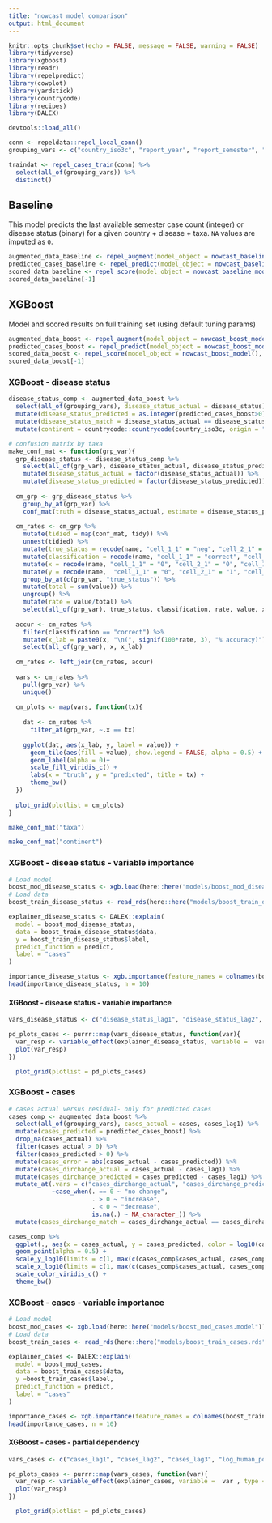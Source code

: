 ```yaml
---
title: "nowcast model comparison"
output: html_document
---
```


```r
knitr::opts_chunk$set(echo = FALSE, message = FALSE, warning = FALSE)
library(tidyverse)
library(xgboost)
library(readr)
library(repelpredict)
library(cowplot)
library(yardstick)
library(countrycode)
library(recipes)
library(DALEX)

devtools::load_all()

conn <- repeldata::repel_local_conn()
grouping_vars <- c("country_iso3c", "report_year", "report_semester", "disease", "disease_population", "taxa")

traindat <- repel_cases_train(conn) %>%
  select(all_of(grouping_vars)) %>%
  distinct()
```

## Baseline
This model predicts the last available semester case count (integer) or disease status (binary) for a given country + disease + taxa. `NA` values are imputed as `0`. 

```r
augmented_data_baseline <- repel_augment(model_object = nowcast_baseline_model(), conn = conn, newdata = traindat)
predicted_cases_baseline <- repel_predict(model_object = nowcast_baseline_model(), newdata = augmented_data_baseline)
scored_data_baseline <- repel_score(model_object = nowcast_baseline_model(), augmented_data = augmented_data_baseline, predicted_cases = predicted_cases_baseline)
scored_data_baseline[-1]
```

## XGBoost
Model and scored results on full training set (using default tuning params)
```r
augmented_data_boost <- repel_augment(model_object = nowcast_boost_model(), conn = conn, newdata = traindat)
predicted_cases_boost <- repel_predict(model_object = nowcast_boost_model(), newdata = augmented_data_boost)
scored_data_boost <- repel_score(model_object = nowcast_boost_model(), augmented_data = augmented_data_boost, predicted_cases = predicted_cases_boost)
scored_data_boost[-1]
```

### XGBoost - disease status
```r
disease_status_comp <- augmented_data_boost %>%
  select(all_of(grouping_vars), disease_status_actual = disease_status) %>%
  mutate(disease_status_predicted = as.integer(predicted_cases_boost>0)) %>%
  mutate(disease_status_match = disease_status_actual == disease_status_predicted) %>% 
  mutate(continent = countrycode::countrycode(country_iso3c, origin = "iso3c", destination = "continent")) 

# confusion matrix by taxa
make_conf_mat <- function(grp_var){
  grp_disease_status <- disease_status_comp %>%
    select(all_of(grp_var), disease_status_actual, disease_status_predicted) %>%
    mutate(disease_status_actual = factor(disease_status_actual)) %>%
    mutate(disease_status_predicted = factor(disease_status_predicted))
  
  cm_grp <- grp_disease_status %>%
    group_by_at(grp_var) %>%
    conf_mat(truth = disease_status_actual, estimate = disease_status_predicted)
  
  cm_rates <- cm_grp %>%
    mutate(tidied = map(conf_mat, tidy)) %>%
    unnest(tidied) %>% 
    mutate(true_status = recode(name, "cell_1_1" = "neg", "cell_2_1" = "neg", "cell_1_2" = "pos", "cell_2_2" = "pos")) %>% 
    mutate(classification = recode(name, "cell_1_1" = "correct", "cell_2_1" = "incorrect", "cell_1_2" = "incorrect", "cell_2_2" = "correct")) %>% 
    mutate(x = recode(name, "cell_1_1" = "0", "cell_2_1" = "0", "cell_1_2" = "1", "cell_2_2" = "1")) %>% 
    mutate(y = recode(name,  "cell_1_1" = "0", "cell_2_1" = "1", "cell_1_2" = "0", "cell_2_2" = "1")) %>% 
    group_by_at(c(grp_var, "true_status")) %>%
    mutate(total = sum(value)) %>% 
    ungroup() %>% 
    mutate(rate = value/total) %>% 
    select(all_of(grp_var), true_status, classification, rate, value, x, y)
  
  accur <- cm_rates %>% 
    filter(classification == "correct") %>% 
    mutate(x_lab = paste0(x, "\n(", signif(100*rate, 3), "% accuracy)")) %>% 
    select(all_of(grp_var), x, x_lab)
  
  cm_rates <- left_join(cm_rates, accur)
  
  vars <- cm_rates %>% 
    pull(grp_var) %>% 
    unique()
  
  cm_plots <- map(vars, function(tx){
    
    dat <- cm_rates %>% 
      filter_at(grp_var, ~.x == tx)
    
    ggplot(dat, aes(x_lab, y, label = value)) +
      geom_tile(aes(fill = value), show.legend = FALSE, alpha = 0.5) +
      geom_label(alpha = 0)+
      scale_fill_viridis_c() +
      labs(x = "truth", y = "predicted", title = tx) +
      theme_bw()
  })
  
  plot_grid(plotlist = cm_plots)
}

make_conf_mat("taxa")
```

```r
make_conf_mat("continent")
```

### XGBoost - diseae status - variable importance
```r
# Load model
boost_mod_disease_status <- xgb.load(here::here("models/boost_mod_disease_status.model"))
# Load data
boost_train_disease_status <- read_rds(here::here("models/boost_train_disease_status.rds"))

explainer_disease_status <- DALEX::explain(
  model = boost_mod_disease_status,
  data = boost_train_disease_status$data,
  y = boost_train_disease_status$label,
  predict_function = predict,
  label = "cases"
)

importance_disease_status <- xgb.importance(feature_names = colnames(boost_train_disease_status$data), model = boost_mod_disease_status)
head(importance_disease_status, n = 10)
```

#### XGBoost - disease status - variable importance
```r

vars_disease_status <- c("disease_status_lag1", "disease_status_lag2", "disease_status_lag3", "log_human_population", "log_taxa_population", "log_veterinarians_per_taxa", "log_gdp_per_capita")

pd_plots_cases <- purrr::map(vars_disease_status, function(var){
  var_resp <- variable_effect(explainer_disease_status, variable =  var , type = "partial_dependency")
  plot(var_resp)
})

  plot_grid(plotlist = pd_plots_cases)

```

### XGBoost - cases
```r
# cases actual versus residual- only for predicted cases
cases_comp <- augmented_data_boost %>%
  select(all_of(grouping_vars), cases_actual = cases, cases_lag1) %>%
  mutate(cases_predicted = predicted_cases_boost) %>%
  drop_na(cases_actual) %>% 
  filter(cases_actual > 0) %>%
  filter(cases_predicted > 0) %>%
  mutate(cases_error = abs(cases_actual - cases_predicted)) %>%
  mutate(cases_dirchange_actual = cases_actual - cases_lag1) %>%
  mutate(cases_dirchange_predicted = cases_predicted - cases_lag1) %>%
  mutate_at(.vars = c("cases_dirchange_actual", "cases_dirchange_predicted"),
            ~case_when(. == 0 ~ "no change",
                       . > 0 ~ "increase",
                       . < 0 ~ "decrease",
                       is.na(.) ~ NA_character_)) %>%
  mutate(cases_dirchange_match = cases_dirchange_actual == cases_dirchange_predicted)

cases_comp %>%
  ggplot(., aes(x = cases_actual, y = cases_predicted, color = log10(cases_error))) +
  geom_point(alpha = 0.5) +
  scale_y_log10(limits = c(1, max(c(cases_comp$cases_actual, cases_comp$cases_predicted)))) +
  scale_x_log10(limits = c(1, max(c(cases_comp$cases_actual, cases_comp$cases_predicted)))) +
  scale_color_viridis_c() +
  theme_bw()
```

### XGBoost - cases - variable importance
```r
# Load model
boost_mod_cases <- xgb.load(here::here("models/boost_mod_cases.model"))
# Load data
boost_train_cases <- read_rds(here::here("models/boost_train_cases.rds"))

explainer_cases <- DALEX::explain(
  model = boost_mod_cases,
  data = boost_train_cases$data,
  y =boost_train_cases$label,
  predict_function = predict,
  label = "cases"
)

importance_cases <- xgb.importance(feature_names = colnames(boost_train_cases$data), model = boost_mod_cases)
head(importance_cases, n = 10)
```


#### XGBoost - cases - partial dependency
```r

vars_cases <- c("cases_lag1", "cases_lag2", "cases_lag3", "log_human_population", "log_taxa_population", "log_veterinarians_per_taxa", "log_gdp_per_capita")

pd_plots_cases <- purrr::map(vars_cases, function(var){
  var_resp <- variable_effect(explainer_cases, variable =  var , type = "partial_dependency")
  plot(var_resp)
})

  plot_grid(plotlist = pd_plots_cases)

```
